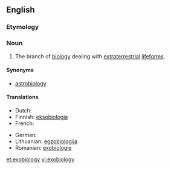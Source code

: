 ==English==

===Etymology===
{{prefix|exo|biology}}

===Noun===
{{en-noun|-}}

# The branch of [[biology]] dealing with [[extraterrestrial]] [[lifeforms]].

====Synonyms====
* [[astrobiology]]

====Translations====
{{trans-top|branch of biology dealing with extraterrestrial lifeforms}}
* Dutch: {{t|nl|exobiologie|f}}
* Finnish: [[eksobiologia]]
* French: {{t+|fr|exobiologie|f}}
{{trans-mid}}
* German: {{t+|de|Exobiologie|f}}
* Lithuanian: [[egzobiologija]] {{f}}
* Romanian: [[exobiologie]]
{{trans-bottom}}

[[et:exobiology]]
[[vi:exobiology]]